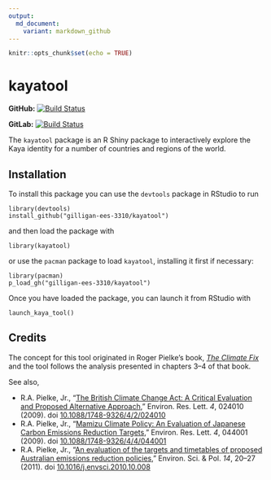 ```yaml
---
output:
  md_document:
    variant: markdown_github
---
```


```r
knitr::opts_chunk$set(echo = TRUE)
```
# kayatool

**GitHub:** [![Build Status](https://travis-ci.org/gilligan-ees-3310/kaya-tool.svg?branch=master)](https://github.com/gilligan-ees-3310/kaya-tool/commits/master)

**GitLab:** [![Build Status](https://gitlab.jgilligan.org/gilligan_teaching/ees_3310/ees_3310_software/kaya-tool/badges/master/build.svg)](https://gitlab.jgilligan.org/gilligan_teaching/ees_3310/ees_3310_software/kaya-tool/commits/master)


The `kayatool` package is an R Shiny package to interactively explore the
Kaya identity for a number of countries and regions of the world.

## Installation

To install this package you can use the `devtools` package in RStudio to run
```
library(devtools)
install_github("gilligan-ees-3310/kayatool")
```
and then load the package with 
```
library(kayatool)
```
or use the `pacman` package to load `kayatool`, installing it first if necessary: 
```
library(pacman)
p_load_gh("gilligan-ees-3310/kayatool")
```
Once you have loaded the package, you can launch it from RStudio with
```
launch_kaya_tool()
```

## Credits

The concept for this tool originated in Roger Pielke's book, 
[_The Climate Fix_](https://books.google.com/books/about/The_Climate_Fix.html?id=WgcCoYsR41IC)
and the tool follows the analysis presented in chapters 3--4 of that book.

See also, 

* R.A. Pielke, Jr., "[The British Climate Change Act: A Critical 
Evaluation and Proposed Alternative Approach](https://doi.org/10.1088/1748-9326/4/2/024010)," Environ. Res. Lett. _4_,
024010 (2009). 
doi [10.1088/1748-9326/4/2/024010](https://doi.org/10.1088/1748-9326/4/2/024010)
* R.A. Pielke, Jr., "[Mamizu Climate Policy: An Evaluation of Japanese 
Carbon Emissions Reduction Targets](https://doi.org/10.1088/1748-9326/4/4/044001),"
Environ. Res. Lett. _4_, 044001 (2009).
doi [10.1088/1748-9326/4/4/044001](https://doi.org/10.1088/1748-9326/4/4/044001)
* R.A. Pielke, Jr., "[An evaluation of the targets and timetables of proposed Australian emissions reduction policies](https://doi.org/10.1016/j.envsci.2010.10.008)," Environ. Sci. & Pol.
_14_, 20--27 (2011).
doi [10.1016/j.envsci.2010.10.008](https://doi.org/10.1016/j.envsci.2010.10.008)
